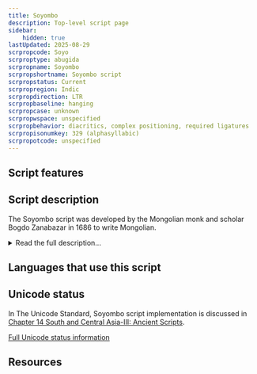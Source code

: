 ```yaml
---
title: Soyombo
description: Top-level script page
sidebar:
    hidden: true
lastUpdated: 2025-08-29
scrpropcode: Soyo
scrproptype: abugida
scrpropname: Soyombo
scrpropshortname: Soyombo script
scrpropstatus: Current
scrpropregion: Indic
scrpropdirection: LTR
scrpropbaseline: hanging
scrpropcase: unknown
scrpropwspace: unspecified
scrpropbehavior: diacritics, complex positioning, required ligatures
scrpropisonumkey: 329 (alphasyllabic)
scrpropotcode: unspecified
---
```



## Script features

<ScriptInfo />

## Script description

The Soyombo script was developed by the Mongolian monk and scholar Bogdo Zanabazar in 1686 to write Mongolian.

<details>
<summary>Read the full description...</summary>According to legend, Zanabazar based the script on letter-like signs he saw in the sky one night. Other theories suggest that the shapes of the letters may have been based on the [Ranjana](/scrlang/scripts/qabb) script of Nepal.

The Mongolian language had been written for centuries before the creation of  Soyombo, using the [Mongolian script](/scrlang/scripts/Mong), but Zanabazar was the first to write it horizontally.

Soyombo can also be used to write Tibetan and Sanskrit.
</details>

## Languages that use this script

<WsList script='Soyo' wsMax='5' />

## Unicode status

In The Unicode Standard, Soyombo script implementation is discussed in [Chapter 14 South and Central Asia-III: Ancient Scripts](http://www.unicode.org/versions/latest/ch14.pdf).


[Full Unicode status information](/scrlang/unicode/soyo-unicode)

## Resources

<ScriptResources detailSummary='seemore' />

